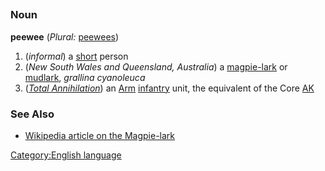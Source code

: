 =={{en}}==
[[Category:English language]]
===Noun===
'''peewee''' (''Plural:'' [[peewees]])

#(''informal'') a [[short]] person
#(''New South Wales and Queensland, Australia'') a [[magpie-lark]] or [[mudlark]], ''grallina cyanoleuca''
#(''[[w:Total Annihilation|Total Annihilation]]'') an [[Arm]] [[infantry]] unit, the equivalent of the Core [[AK]]
===See Also===
*[[w:magpie-lark|Wikipedia article on the Magpie-lark]]
